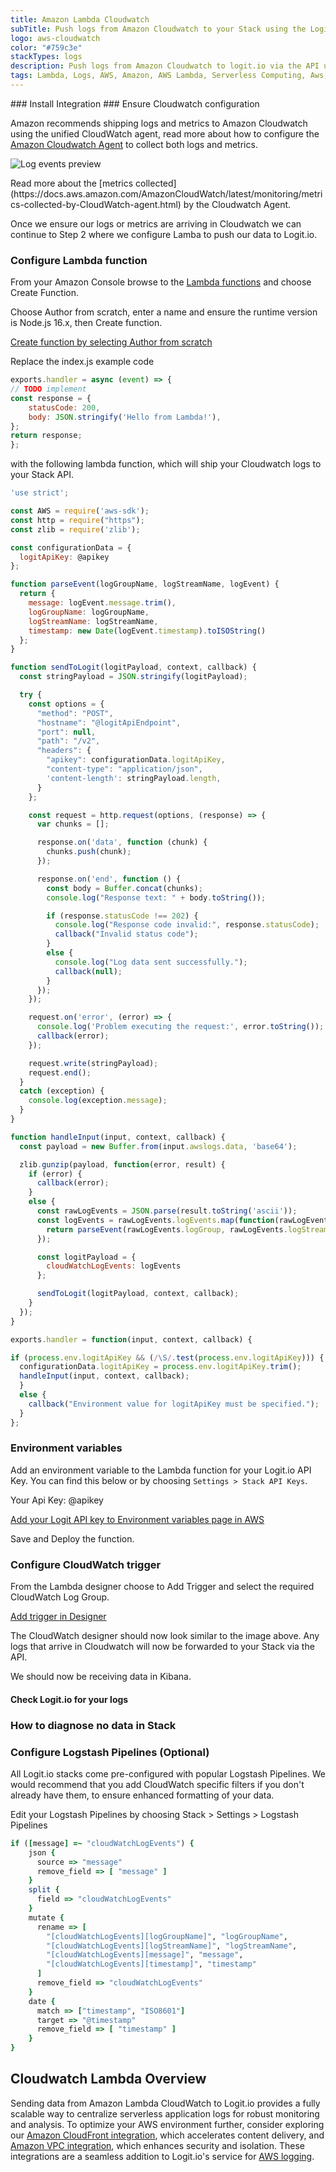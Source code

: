 ```yaml
---
title: Amazon Lambda Cloudwatch
subTitle: Push logs from Amazon Cloudwatch to your Stack using the Logit.io API
logo: aws-cloudwatch
color: "#759c3e"
stackTypes: logs
description: Push logs from Amazon Cloudwatch to logit.io via the API using the instructions below and begin analysing your data with ELK
tags: Lambda, Logs, AWS, Amazon, AWS Lambda, Serverless Computing, Aws, Cloudwatch
---
```


<Steps>
  ### Install Integration
  <InstallIntegration/>
### Ensure Cloudwatch configuration

Amazon recommends shipping logs and metrics to Amazon Cloudwatch using the unified 
CloudWatch agent, read more about how to configure the 
[Amazon Cloudwatch Agent](https://docs.aws.amazon.com/AmazonCloudWatch/latest/logs/CWL_GettingStarted.html) 
to collect both logs and metrics.

![Log events preview](@/images/integrations/aws-cloudwatch/aws-cloudwatch-logs.png)

<Callout type="info">
  Read more about the [metrics collected](https://docs.aws.amazon.com/AmazonCloudWatch/latest/monitoring/metrics-collected-by-CloudWatch-agent.html) 
  by the Cloudwatch Agent.
</Callout>

Once we ensure our logs or metrics are arriving in Cloudwatch we can continue to Step 2 
where we configure Lamba to push our data to Logit.io.

### Configure Lambda function

From your Amazon Console browse to the <a target="_blank" href="http://console.aws.amazon.com/lambda/home">Lambda functions</a> and choose Create Function.

Choose Author from scratch, enter a name and ensure the runtime version is Node.js 16.x, then Create function.

[Create function by selecting Author from scratch](@/images/integrations/aws-cloudwatch/aws-lambda-function-small.png)

Replace the index.js example code

```js copy showLineNumbers
exports.handler = async (event) => {
// TODO implement
const response = {
    statusCode: 200,
    body: JSON.stringify('Hello from Lambda!'),
};
return response;
};
```

with the following lambda function, which will ship your Cloudwatch logs to your Stack API.

```js copy showLineNumbers
'use strict';

const AWS = require('aws-sdk');
const http = require("https");
const zlib = require('zlib');

const configurationData = {
  logitApiKey: @apikey
};

function parseEvent(logGroupName, logStreamName, logEvent) {
  return {
    message: logEvent.message.trim(),
    logGroupName: logGroupName,
    logStreamName: logStreamName,
    timestamp: new Date(logEvent.timestamp).toISOString()
  };
}

function sendToLogit(logitPayload, context, callback) {
  const stringPayload = JSON.stringify(logitPayload);

  try {
    const options = {
      "method": "POST",
      "hostname": "@logitApiEndpoint",
      "port": null,
      "path": "/v2",
      "headers": {
        "apikey": configurationData.logitApiKey,
        "content-type": "application/json",
        'content-length': stringPayload.length,
      }
    };

    const request = http.request(options, (response) => {
      var chunks = [];

      response.on('data', function (chunk) {
        chunks.push(chunk);
      });

      response.on('end', function () {
        const body = Buffer.concat(chunks);
        console.log("Response text: " + body.toString());

        if (response.statusCode !== 202) {
          console.log("Response code invalid:", response.statusCode);
          callback("Invalid status code");
        }
        else {
          console.log("Log data sent successfully.");
          callback(null);
        }
      });
    });

    request.on('error', (error) => {
      console.log('Problem executing the request:', error.toString());
      callback(error);
    });

    request.write(stringPayload);
    request.end();
  }
  catch (exception) {
    console.log(exception.message);
  }
}

function handleInput(input, context, callback) {    
  const payload = new Buffer.from(input.awslogs.data, 'base64');

  zlib.gunzip(payload, function(error, result) {
    if (error) {
      callback(error);
    }
    else {
      const rawLogEvents = JSON.parse(result.toString('ascii'));
      const logEvents = rawLogEvents.logEvents.map(function(rawLogEvent) {
        return parseEvent(rawLogEvents.logGroup, rawLogEvents.logStream, rawLogEvent);
      });

      const logitPayload = {
        cloudWatchLogEvents: logEvents
      };

      sendToLogit(logitPayload, context, callback);
    }
  });
}

exports.handler = function(input, context, callback) {

if (process.env.logitApiKey && (/\S/.test(process.env.logitApiKey))) {
  configurationData.logitApiKey = process.env.logitApiKey.trim();
  handleInput(input, context, callback);
  }
  else {
    callback("Environment value for logitApiKey must be specified.");
  }
};
```

### Environment variables

Add an environment variable to the Lambda function for your Logit.io API Key. 
You can find this below or by choosing `Settings > Stack API Keys`.

Your Api Key: @apikey

[Add your Logit API key to Environment variables page in AWS](@/images/integrations/aws-cloudwatch/aws-cloudwatch-api-key.png)

Save and Deploy the function.

### Configure CloudWatch trigger

From the Lambda designer choose to Add Trigger and select the required CloudWatch Log Group.

[Add trigger in Designer](@/images/integrations/aws-cloudwatch/aws-lambda-trigger.png)

The CloudWatch designer should now look similar to the image above. Any logs 
that arrive in Cloudwatch will now be forwarded to your Stack via the API.

We should now be receiving data in Kibana.

#### Check Logit.io for your logs 

<LaunchStack source="Amazon_Lambda_Cloudwatch" utmMedium="aws" utmCampaign="awscloudwatch" />

### How to diagnose no data in Stack

<DiagnoseNoData />

### Configure Logstash Pipelines (Optional)

All Logit.io stacks come pre-configured with popular Logstash Pipelines. 
We would recommend that you add CloudWatch specific filters if you don't 
already have them, to ensure enhanced formatting of your data.

<EditPipeline utmSource="sourcewizard" utmMedium="aws" utmCampaign="cloudwatch" />

Edit your Logstash Pipelines by choosing Stack > Settings > Logstash Pipelines

```ruby copy showLineNumbers
if ([message] =~ "cloudWatchLogEvents") {
    json {
      source => "message"
      remove_field => [ "message" ]
    }
    split {
      field => "cloudWatchLogEvents"
    }
    mutate {
      rename => [
        "[cloudWatchLogEvents][logGroupName]", "logGroupName",
        "[cloudWatchLogEvents][logStreamName]", "logStreamName",
        "[cloudWatchLogEvents][message]", "message",
        "[cloudWatchLogEvents][timestamp]", "timestamp"
      ]
      remove_field => "cloudWatchLogEvents"
    }
    date {
      match => ["timestamp", "ISO8601"]
      target => "@timestamp"
      remove_field => [ "timestamp" ]
    }
}
```

</Steps>

## Cloudwatch Lambda Overview

Sending data from Amazon Lambda CloudWatch to Logit.io provides a fully scalable 
way to centralize serverless application logs for robust monitoring and analysis. 
To optimize your AWS environment further, consider exploring our 
[Amazon CloudFront integration](/integrations/log-management/aws/cloudfront), 
which accelerates content delivery, and [Amazon VPC integration](/integrations/log-management/aws/vpc), 
which enhances security and isolation. These integrations are a seamless addition 
to Logit.io's service for [AWS logging](https://logit.io/solutions/aws-logging/).